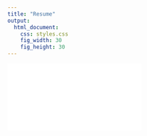 ```yaml
---
title: "Resume"
output:
  html_document:
    css: styles.css
    fig_width: 30
    fig_height: 30
---
```




![](./Lynn_Gao_Resume.pdf)